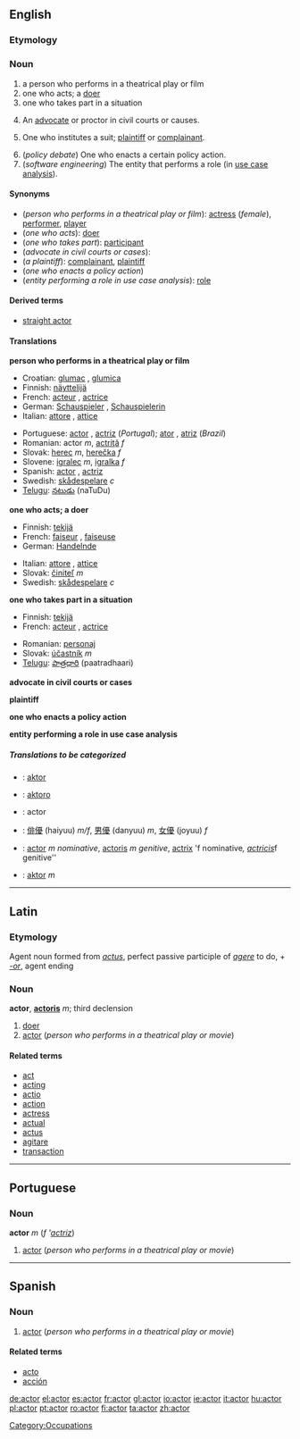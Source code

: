 ==English==
===Etymology===
{{L.}}

=== Noun ===
{{wikipedia}}
{{en-noun}}

# a person who performs in a theatrical play or film
# one who acts; a [[doer]]
# one who takes part in a situation
# {{law}} An [[advocate]] or proctor in civil courts or causes.
# {{law}} One who institutes a suit; [[plaintiff]] or [[complainant]].
# (''policy debate'') One who enacts a certain policy action.
# (''software engineering'') The entity that performs a role (in [[use case analysis]]).

==== Synonyms ====
*(''person who performs in a theatrical play or film''): [[actress]] (''female''), [[performer]], [[player]]
*(''one who acts''): [[doer]]
*(''one who takes part''): [[participant]]
*(''advocate in civil courts or cases''):
*(''a plaintiff''): [[complainant]], [[plaintiff]]
*(''one who enacts a policy action'')
*(''entity performing a role in use case analysis''): [[role]]

====Derived terms====
*[[straight actor]]

==== Translations ====
'''person who performs in a theatrical play or film'''
{{top}}
*Croatian: [[glumac]] {{m}}, [[glumica]] {{f}}
*Finnish: [[näyttelijä]]
*French: [[acteur]] {{m}}, [[actrice]] {{f}}
*German: [[Schauspieler]] {{m}}, [[Schauspielerin]] {{f}}
*Italian: [[attore]] {{m}}, [[attice]] {{f}}
{{mid}}
*Portuguese: [[actor#Portuguese|actor]] {{m}}, [[actriz]] {{f}} (''Portugal''); [[ator]] {{m}}, [[atriz]] {{f}} (''Brazil'')
*Romanian: actor ''m'', [[actriţă]] ''f''
*Slovak: [[herec]] ''m'', [[herečka]] ''f''
*Slovene: [[igralec]] ''m'', [[igralka]] ''f''
*Spanish: [[actor#Spanish|actor]] {{m}}, [[actriz]] {{f}}
*Swedish: [[skådespelare]] ''c''
*[[Telugu]]: [[నటుడు]] (naTuDu)
{{bottom}}

'''one who acts; a doer'''
{{top}}
*Finnish: [[tekijä]]
*French: [[faiseur]] {{m}}, [[faiseuse]] {{f}}
*German: [[Handelnde]] {{c}}
{{mid}}
*Italian: [[attore]] {{m}}, [[attice]] {{f}}
*Slovak: [[činiteľ]] ''m''
*Swedish: [[skådespelare]] ''c''
{{bottom}}

'''one who takes part in a situation'''
{{top}}
*Finnish: [[tekijä]]
*French: [[acteur]] {{m}}, [[actrice]] {{f}}
{{mid}}
*Romanian: [[personaj]]
*Slovak: [[účastník]] ''m''
*[[Telugu]]: [[పాత్రధారి]] (paatradhaari)
{{bottom}}

'''advocate in civil courts or cases'''
{{top}}
{{mid}}
{{bottom}}

'''plaintiff'''
{{top}}
{{mid}}
{{bottom}}

'''one who enacts a policy action'''
{{top}}
{{mid}}
{{bottom}}

'''entity performing a role in use case analysis'''
{{top}}
{{mid}}
{{bottom}}

=====Translations to be categorized=====
{{checktrans}}
{{top}}
*{{ttbc|Albanian}}: [[aktor]]
*{{ttbc|Ido}}: [[aktoro]]
*{{ttbc|Interlingua}}: actor
{{mid}}
*{{ttbc|Japanese}}: [[俳優]] (haiyuu) ''m/f'', [[男優]] (danyuu) ''m'', [[女優]] (joyuu) ''f''
*{{ttbc|Latin}}: [[actor#Latin|actor]] ''m nominative'', [[actoris]] ''m genitive'', [[actrix]] 'f nominative'', [[actricis]] ''f genitive''
*{{ttbc|Polish}}: [[aktor]] ''m''
{{bottom}}

----

==Latin==
===Etymology===
Agent noun formed from ''[[actus]]'', perfect passive participle of ''[[agere]]'' to do, + ''[[-or]]'', agent ending

===Noun===
'''actor''', '''[[actoris]]''' ''m''; third declension

#[[doer]]
#[[actor#English|actor]] (''person who performs in a theatrical play or movie'')

====Related terms====
*[[act]]
*[[acting]]
*[[actio]]
*[[action]]
*[[actress]]
*[[actual]]
*[[actus]]
*[[agitare]]
*[[transaction]]

----

==Portuguese==
===Noun===
'''actor''' ''m'' (''f'' '''[[actriz]]'')

#[[actor#English|actor]] (''person who performs in a theatrical play or movie'')

----

==Spanish==
===Noun===
{{es-noun-mf|mpl=actores|f=actriz|fpl=actrices}}

#[[actor#English|actor]] (''person who performs in a theatrical play or movie'')

====Related terms====
*[[acto]]
*[[acción]]

[[Category:Occupations]]

[[de:actor]]
[[el:actor]]
[[es:actor]]
[[fr:actor]]
[[gl:actor]]
[[io:actor]]
[[ie:actor]]
[[it:actor]]
[[hu:actor]]
[[pl:actor]]
[[pt:actor]]
[[ro:actor]]
[[fi:actor]]
[[ta:actor]]
[[zh:actor]]